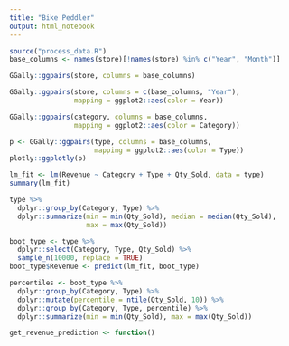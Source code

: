 ```yaml
---
title: "Bike Peddler"
output: html_notebook
---
```




```r
source("process_data.R")
base_columns <- names(store)[!names(store) %in% c("Year", "Month")]
```

```r
GGally::ggpairs(store, columns = base_columns)
```

```r
GGally::ggpairs(store, columns = c(base_columns, "Year"),
                mapping = ggplot2::aes(color = Year))
```

```r
GGally::ggpairs(category, columns = base_columns,
                mapping = ggplot2::aes(color = Category))
```

```r
p <- GGally::ggpairs(type, columns = base_columns,
                     mapping = ggplot2::aes(color = Type)) 
plotly::ggplotly(p)
```







```r
lm_fit <- lm(Revenue ~ Category + Type + Qty_Sold, data = type)
summary(lm_fit)

```

```r
type %>%
  dplyr::group_by(Category, Type) %>%
  dplyr::summarize(min = min(Qty_Sold), median = median(Qty_Sold), 
                   max = max(Qty_Sold))
```


```r
boot_type <- type %>%
  dplyr::select(Category, Type, Qty_Sold) %>%
  sample_n(10000, replace = TRUE)
boot_type$Revenue <- predict(lm_fit, boot_type)


```

```r
percentiles <- boot_type %>%
  dplyr::group_by(Category, Type) %>%
  dplyr::mutate(percentile = ntile(Qty_Sold, 10)) %>%
  dplyr::group_by(Category, Type, percentile) %>%
  dplyr::summarize(min = min(Qty_Sold), max = max(Qty_Sold))

get_revenue_prediction <- function()
```
